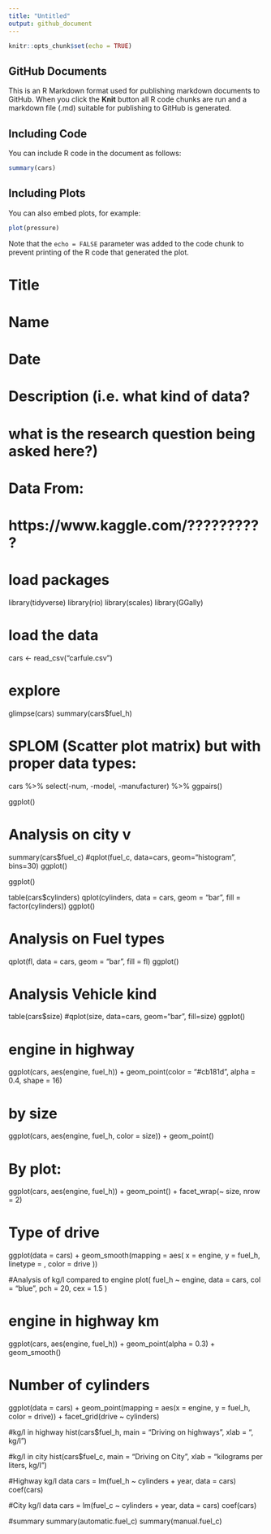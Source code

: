 ```yaml
---
title: "Untitled"
output: github_document
---
```


```r
knitr::opts_chunk$set(echo = TRUE)
```

## GitHub Documents

This is an R Markdown format used for publishing markdown documents to GitHub. When you click the **Knit** button all R code chunks are run and a markdown file (.md) suitable for publishing to GitHub is generated.

## Including Code

You can include R code in the document as follows:

```r
summary(cars)
```

## Including Plots

You can also embed plots, for example:

```r
plot(pressure)
```

Note that the `echo = FALSE` parameter was added to the code chunk to prevent printing of the R code that generated the plot.


# Title
# Name
# Date
# Description (i.e. what kind of data?
# what is the research question being asked here?)

# Data From:
# https://www.kaggle.com/??????????

# load packages
library(tidyverse)
library(rio)
library(scales)
library(GGally)


# load the data
cars <- read_csv("carfule.csv")

# explore

glimpse(cars)
summary(cars$fuel_h)

# SPLOM (Scatter plot matrix) but with proper data types:
cars %>%
  select(-num, -model, -manufacturer) %>%
  ggpairs()

ggplot()

# Analysis on city v
summary(cars$fuel_c)
#qplot(fuel_c, data=cars, geom="histogram", bins=30)
ggplot()


ggplot()


table(cars$cylinders)
qplot(cylinders,
      data = cars,
      geom = "bar",
      fill = factor(cylinders))
ggplot()

# Analysis on Fuel types
qplot(fl,
      data = cars,
      geom = "bar",
      fill = fl)
ggplot()

# Analysis Vehicle kind
table(cars$size)
#qplot(size, data=cars, geom="bar", fill=size)
ggplot()

# engine in highway
ggplot(cars, aes(engine, fuel_h)) +
  geom_point(color = "#cb181d",
             alpha = 0.4,
             shape = 16)

# by size
ggplot(cars, aes(engine, fuel_h, color = size)) +
  geom_point()

# By plot:
ggplot(cars, aes(engine, fuel_h)) +
  geom_point() +
  facet_wrap(~ size, nrow = 2)



# Type of drive
ggplot(data = cars) +
  geom_smooth(mapping = aes(
    x = engine,
    y = fuel_h,
    linetype = ,
    color = drive
  ))

#Analysis of kg/l compared to engine
plot(
  fuel_h ~ engine,
  data = cars,
  col = "blue",
  pch = 20,
  cex = 1.5
)

#  engine in highway km
ggplot(cars, aes(engine, fuel_h)) +
  geom_point(alpha = 0.3) +
  geom_smooth()


# Number of cylinders
ggplot(data = cars) +
  geom_point(mapping = aes(x = engine, y = fuel_h, color = drive)) +
  facet_grid(drive ~ cylinders)



#kg/l in highway
hist(cars$fuel_h, main = "Driving on highways",
     xlab = ", kg/l")

#kg/l in city
hist(cars$fuel_c, main = "Driving on City",
     xlab = "kilograms per liters, kg/l")

#Highway kg/l data
cars = lm(fuel_h ~ cylinders + year, data = cars)
coef(cars)

#City kg/l data
cars = lm(fuel_c ~ cylinders + year, data = cars)
coef(cars)

#summary
summary(automatic.fuel_c)
summary(manual.fuel_c)
